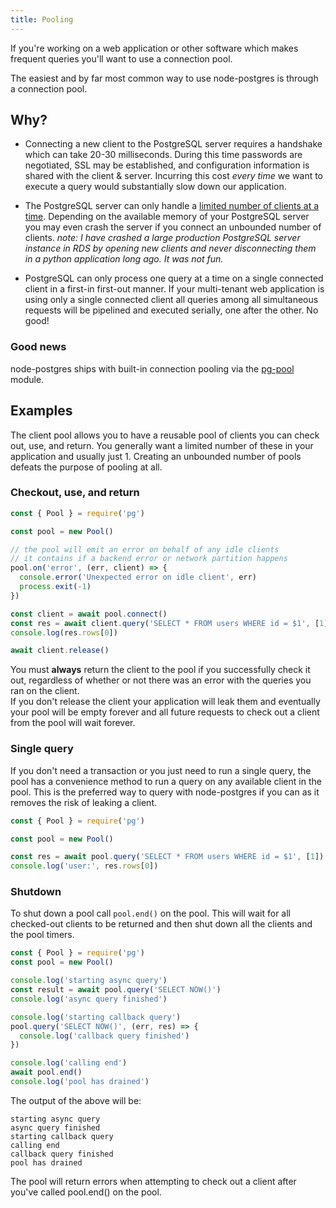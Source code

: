 ```yaml
---
title: Pooling
---
```



If you're working on a web application or other software which makes frequent queries you'll want to use a connection pool.

The easiest and by far most common way to use node-postgres is through a connection pool.

## Why?

- Connecting a new client to the PostgreSQL server requires a handshake which can take 20-30 milliseconds. During this time passwords are negotiated, SSL may be established, and configuration information is shared with the client & server. Incurring this cost _every time_ we want to execute a query would substantially slow down our application.

- The PostgreSQL server can only handle a [limited number of clients at a time](https://wiki.postgresql.org/wiki/Number_Of_Database_Connections). Depending on the available memory of your PostgreSQL server you may even crash the server if you connect an unbounded number of clients. _note: I have crashed a large production PostgreSQL server instance in RDS by opening new clients and never disconnecting them in a python application long ago. It was not fun._

- PostgreSQL can only process one query at a time on a single connected client in a first-in first-out manner. If your multi-tenant web application is using only a single connected client all queries among all simultaneous requests will be pipelined and executed serially, one after the other. No good!

### Good news

node-postgres ships with built-in connection pooling via the [pg-pool](/apis/pool) module.

## Examples

The client pool allows you to have a reusable pool of clients you can check out, use, and return. You generally want a limited number of these in your application and usually just 1. Creating an unbounded number of pools defeats the purpose of pooling at all.

### Checkout, use, and return

```js
const { Pool } = require('pg')

const pool = new Pool()

// the pool will emit an error on behalf of any idle clients
// it contains if a backend error or network partition happens
pool.on('error', (err, client) => {
  console.error('Unexpected error on idle client', err)
  process.exit(-1)
})

const client = await pool.connect()
const res = await client.query('SELECT * FROM users WHERE id = $1', [1])
console.log(res.rows[0])

await client.release()
```

<Alert>
  <div>
    You must <b>always</b> return the client to the pool if you successfully check it out, regardless of whether or not
    there was an error with the queries you ran on the client.
  </div>
  If you don't release the client your application will leak them and eventually your pool will be empty forever and all
  future requests to check out a client from the pool will wait forever.
</Alert>

### Single query

If you don't need a transaction or you just need to run a single query, the pool has a convenience method to run a query on any available client in the pool. This is the preferred way to query with node-postgres if you can as it removes the risk of leaking a client.

```js
const { Pool } = require('pg')

const pool = new Pool()

const res = await pool.query('SELECT * FROM users WHERE id = $1', [1])
console.log('user:', res.rows[0])
```

### Shutdown

To shut down a pool call `pool.end()` on the pool. This will wait for all checked-out clients to be returned and then shut down all the clients and the pool timers.

```js
const { Pool } = require('pg')
const pool = new Pool()

console.log('starting async query')
const result = await pool.query('SELECT NOW()')
console.log('async query finished')

console.log('starting callback query')
pool.query('SELECT NOW()', (err, res) => {
  console.log('callback query finished')
})

console.log('calling end')
await pool.end()
console.log('pool has drained')
```

The output of the above will be:

```
starting async query
async query finished
starting callback query
calling end
callback query finished
pool has drained
```

<Info>
  The pool will return errors when attempting to check out a client after you've called pool.end() on the pool.
</Info>
